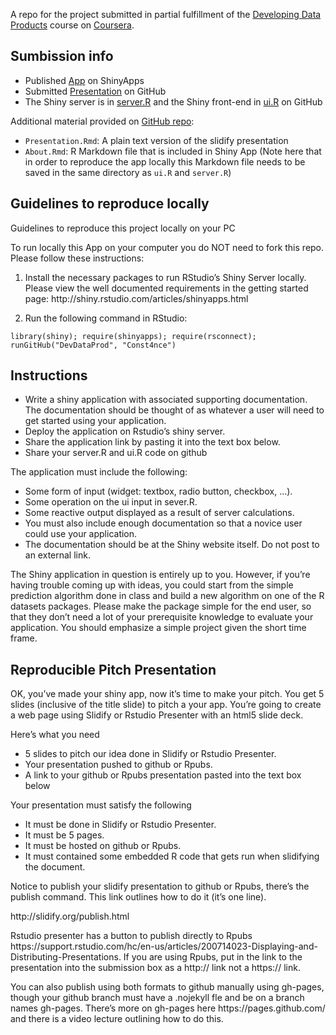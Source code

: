A repo for the project submitted in partial fulfillment of the [Developing Data Products][2] course on [Coursera][1].

## Sumbission info

* Published [App][3] on ShinyApps
* Submitted [Presentation][4] on GitHub
* The Shiny server is in [server.R][5] and the Shiny front-end in [ui.R][6] on GitHub

Additional material provided on [GitHub repo][7]:

* ```Presentation.Rmd```: A plain text version of the slidify presentation
* ```About.Rmd```: R Markdown file that is included in Shiny App (Note here that in order to reproduce the app locally this Markdown file needs to be saved in the same directory as ```ui.R``` and ```server.R```)

## Guidelines to reproduce locally

Guidelines to reproduce this project locally on your PC

To run locally this App on your computer you do NOT need to fork this repo. Please follow these instructions:

1. Install the necessary packages to run RStudio's Shiny Server locally. Please view the well documented requirements in the getting started page: http://shiny.rstudio.com/articles/shinyapps.html

2. Run the following command in RStudio:

```
library(shiny); require(shinyapps); require(rsconnect);
runGitHub("DevDataProd", "Const4nce")
```

## Instructions

* Write a shiny application with associated supporting documentation. The documentation should be thought of as whatever a user will need to get started using your application. 
* Deploy the application on Rstudio's shiny server.
* Share the application link by pasting it into the text box below.
* Share your server.R and ui.R code on github

The application must include the following:

* Some form of input (widget: textbox, radio button, checkbox, ...).
* Some operation on the ui input in sever.R.
* Some reactive output displayed as a result of server calculations.
* You must also include enough documentation so that a novice user could use your application.  
* The documentation should be at the Shiny website itself. Do not post to an external link.

The Shiny application in question is entirely up to you. However, if you're having trouble coming up with ideas, you could start from the simple prediction algorithm done in class and build a new algorithm on one of the R datasets packages. Please make the package simple for the end user, so that they don't need a lot of your prerequisite knowledge to evaluate your application. You should emphasize a simple project given the short time frame.

## Reproducible Pitch Presentation

OK, you've made your shiny app, now it's time to make your pitch. You get 5 slides (inclusive of the title slide) to pitch a your app. You're going to create a web page using Slidify or Rstudio Presenter with an html5 slide deck.

Here's what you need

* 5 slides to pitch our idea done in Slidify or Rstudio Presenter.
* Your presentation pushed to github or Rpubs.
* A link to your github or Rpubs presentation pasted into the text box below

Your presentation must satisfy the following

* It must be done in Slidify or Rstudio Presenter.
* It must be 5 pages.
* It must be hosted on github or Rpubs.
* It must contained some embedded R code that gets run when slidifying the document.

Notice to publish your slidify presentation to github or Rpubs, there's the publish command. This link outlines how to do it (it's one line).

http://slidify.org/publish.html

Rstudio presenter has a button to publish directly to Rpubs https://support.rstudio.com/hc/en-us/articles/200714023-Displaying-and-Distributing-Presentations. If you are using Rpubs, put in the link to the presentation into the submission box as a http:// link not a https:// link.

You can also publish using both formats to github manually using gh-pages, though your github branch must have a .nojekyll fle and be on a branch names gh-pages. There's more on gh-pages here https://pages.github.com/ and there is a video lecture outlining how to do this.

[1]: www.coursera.org
[2]: https://www.coursera.org/learn/data-products
[3]: https://carcheou.shinyapps.io/Amsterdam_Transportation_App/
[4]: Const4nce.github.io/DevDataProd/presentation.html
[5]: https://github.com/Const4nce/DevDataProd/blob/master/server.R
[6]: https://github.com/Const4nce/DevDataProd/blob/master/ui.R
[7]: https://github.com/Const4nce/DevDataProd
